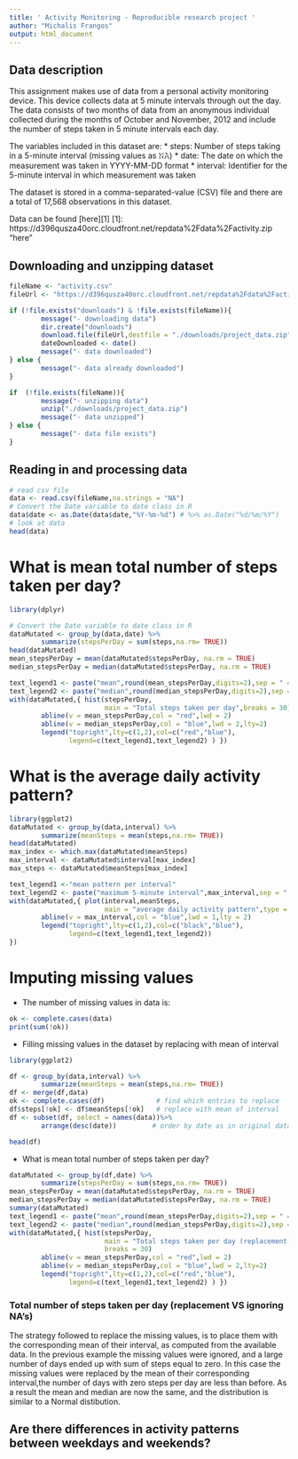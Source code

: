 ```yaml
---
title: ' Activity Monitoring - Reproducible research project '
author: "Michalis Frangos"
output: html_document
---
```


## Data description 
This assignment makes use of data from a personal activity monitoring device. 
This device collects data at 5 minute intervals through out the day. The data 
consists of two months of data from an anonymous individual collected during 
the months of October and November, 2012 and include the number of steps taken 
in 5 minute intervals each day.

The variables included in this dataset are:
* steps: Number of steps taking in a 5-minute interval (missing values as 𝙽𝙰)
* date: The date on which the measurement was taken in YYYY-MM-DD format
* interval: Identifier for the 5-minute interval in which measurement was taken

The dataset is stored in a comma-separated-value (CSV) file and there are a 
total of 17,568 observations in this dataset.

Data can be found [here][1]
[1]: https://d396qusza40orc.cloudfront.net/repdata%2Fdata%2Factivity.zip  "here"

## Downloading and unzipping dataset
```r

fileName <- "activity.csv"
fileUrl <- "https://d396qusza40orc.cloudfront.net/repdata%2Fdata%2Factivity.zip"

if (!file.exists("downloads") & !file.exists(fileName)){
        message("- downloading data")
        dir.create("downloads")
        download.file(fileUrl,destfile = "./downloads/project_data.zip",method = "auto") 
        dateDownloaded <- date()
        message("- data downloaded")
} else {
        message("- data already downloaded")  
}

if  (!file.exists(fileName)){
        message("- unzipping data")
        unzip("./downloads/project_data.zip")
        message("- data unzipped")
} else {
        message("- data file exists")      
}
```

## Reading in and processing data
```r
# read csv file
data <- read.csv(fileName,na.strings = "NA")
# Convert the Date variable to date class in R
data$date <- as.Date(data$date,"%Y-%m-%d") # %>% as.Date("%d/%m/%Y")
# look at data
head(data)
```

# What is mean total number of steps taken per day?

```r
library(dplyr)

# Convert the Date variable to date class in R
dataMutated <- group_by(data,date) %>%
        summarize(stepsPerDay = sum(steps,na.rm= TRUE))
head(dataMutated)
mean_stepsPerDay = mean(dataMutated$stepsPerDay, na.rm = TRUE)
median_stepsPerDay = median(dataMutated$stepsPerDay, na.rm = TRUE)

text_legend1 <- paste("mean",round(mean_stepsPerDay,digits=2),sep = " = ")
text_legend2 <- paste("median",round(median_stepsPerDay,digits=2),sep = " = ")
with(dataMutated,{ hist(stepsPerDay,
                        main = "Total steps taken per day",breaks = 30)
        abline(v = mean_stepsPerDay,col = "red",lwd = 2)
        abline(v = median_stepsPerDay,col = "blue",lwd = 2,lty=2)
        legend("topright",lty=c(1,2),col=c("red","blue"),
               legend=c(text_legend1,text_legend2) ) })
```

# What is the average daily activity pattern?
```r
library(ggplot2)
dataMutated <- group_by(data,interval) %>%
        summarize(meanSteps = mean(steps,na.rm= TRUE))
head(dataMutated)
max_index <- which.max(dataMutated$meanSteps)
max_interval <- dataMutated$interval[max_index]
max_steps <- dataMutated$meanSteps[max_index]

text_legend1 <-"mean pattern per interval"
text_legend2 <- paste("maximum 5-minute interval",max_interval,sep = " = ")
with(dataMutated,{ plot(interval,meanSteps,
                        main = "average daily activity pattern",type = "l")
        abline(v = max_interval,col = "blue",lwd = 1,lty = 2)
        legend("topright",lty=c(1,2),col=c("black","blue"),
               legend=c(text_legend1,text_legend2)) 
})
```

# Imputing missing values

- The number of missing values in data is: 

```r
ok <- complete.cases(data)
print(sum(!ok))
```

- Filling missing values in the dataset by replacing with mean of interval

```r
library(ggplot2)

df <- group_by(data,interval) %>%
        summarize(meanSteps = mean(steps,na.rm= TRUE))
df <- merge(df,data)
ok <- complete.cases(df)             # find which entries to replace
df$steps[!ok] <- df$meanSteps[!ok]   # replace with mean of interval
df <- subset(df, select = names(data))%>%
        arrange(desc(date))         # order by date as in original data

head(df)
```

- What is mean total number of steps taken per day?

```r
dataMutated <- group_by(df,date) %>%
        summarize(stepsPerDay = sum(steps,na.rm= TRUE))
mean_stepsPerDay = mean(dataMutated$stepsPerDay, na.rm = TRUE)
median_stepsPerDay = median(dataMutated$stepsPerDay, na.rm = TRUE)
summary(dataMutated)
text_legend1 <- paste("mean",round(mean_stepsPerDay,digits=2),sep = " = ")
text_legend2 <- paste("median",round(median_stepsPerDay,digits=2),sep = " = ")
with(dataMutated,{ hist(stepsPerDay,
                        main = "Total steps taken per day (replacement)",
                        breaks = 30)
        abline(v = mean_stepsPerDay,col = "red",lwd = 2)
        abline(v = median_stepsPerDay,col = "blue",lwd = 2,lty=2)
        legend("topright",lty=c(1,2),col=c("red","blue"),
               legend=c(text_legend1,text_legend2) ) })
```

### Total number of steps taken per day (replacement VS ignoring NA's)

The strategy  followed  to replace the missing values, is to place them with the 
corresponding mean of their interval, as computed from the available data.
In the previous example the missing values were ignored, and a large number of
days ended up with sum of steps equal to zero. In this case  the missing values
were replaced by the mean of their corresponding interval,the number of days 
with zero steps per day are less than before. As a result the mean and median
are now the same, and the distribution is similar to a Normal distibution.

## Are there differences in activity patterns between weekdays and weekends?